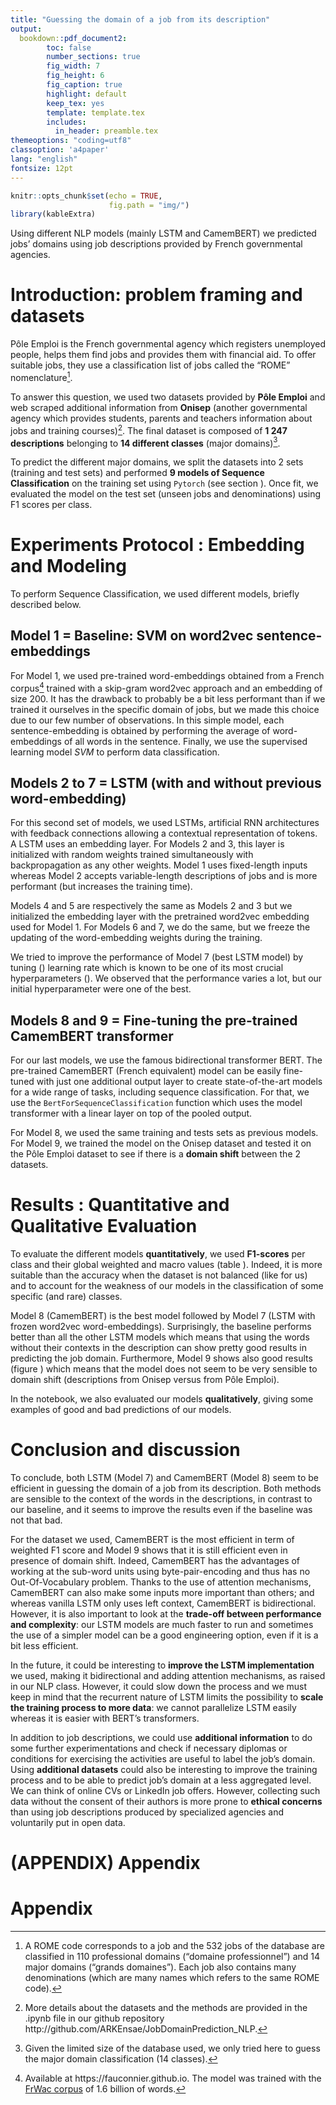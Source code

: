 ```yaml
---
title: "Guessing the domain of a job from its description"
output:
  bookdown::pdf_document2:
        toc: false
        number_sections: true
        fig_width: 7
        fig_height: 6
        fig_caption: true
        highlight: default
        keep_tex: yes
        template: template.tex
        includes:
          in_header: preamble.tex
themeoptions: "coding=utf8"
classoption: 'a4paper'
lang: "english"
fontsize: 12pt
---
```


<!-- output: -->
<!--   bookdown::word_document2: -->
<!--     toc: true -->
<!-- always_allow_html: true -->

\begin{textblock*}{\textwidth}(-8cm,-6cm)
\begin{center}
\includegraphics[height=2.5cm]{img/LOGO-ENSAE-avatar.png}
\end{center}
\end{textblock*}

```r
knitr::opts_chunk$set(echo = TRUE,
                      fig.path = "img/")
library(kableExtra)
```

<!-- \textit{Instructions (to remove):} -->
<!-- \begin{enumerate} -->
<!--     \item write and present clearly and synthetically your project  -->
<!--     \item Add all the references in Appendix (use .bib \cite{10test}) -->
<!--     \item 1 page maximum  -->
<!--     \item  You can add any non-textual content (plots, table, images, schemes...)  -->
<!--     \item Should point to your notebook (colab or github/gitlab (e.g. with footnote \footnote{https://nlp-ensae.github.io/})) -->
<!-- \end{enumerate} -->

:::: {.abstract data-latex=""}
Using different NLP models (mainly LSTM and CamemBERT) we predicted jobs' domains using job descriptions provided by French governmental agencies.
::::

#	Introduction: problem framing and datasets {#sec:intro}

Pôle Emploi is the French governmental agency which registers unemployed people, helps them find jobs and provides them with financial aid.
To offer suitable jobs, they use a classification list of jobs called the “ROME” nomenclature^[A ROME code corresponds to a job and the 532 jobs of the database are classified in 110 professional domains (“domaine professionnel”) and 14 major domains (“grands domaines”).
Each job also contains many denominations (which are many names which refers to the same ROME code).].

\begin{tcolorbox}
For this project, we tried to answer to the following research question: Using Natural Language Processing modeling, is it possible to properly guess the domain of a job simply by reading its description?
\end{tcolorbox}

To answer this question, we used two datasets provided by **Pôle Emploi** and web scraped additional information from **Onisep** (another governmental agency which provides students, parents and teachers information about jobs and training courses)^[More details about the datasets and the methods are provided in the .ipynb file in our github repository http://github.com/ARKEnsae/JobDomainPrediction_NLP.].
The final dataset is composed of **1 247 descriptions** belonging to **14 different classes** (major domains)^[Given the limited size of the database used, we only tried here to guess the major domain classification (14 classes).]. 

To predict the different major domains, we split the datasets into 2 sets (training and test sets) and performed **9 models of Sequence Classification** on the training set using `Pytorch` (see section \ref{sec:exp}).
Once fit, we evaluated the model on the test set (unseen jobs and denominations) using F1 scores per class. 

#	Experiments Protocol : Embedding and Modeling  {#sec:exp}

To perform Sequence Classification, we used different models, briefly described below. 
 
##	Model 1 = Baseline: SVM on word2vec sentence-embeddings 

For Model 1, we used pre-trained word-embeddings obtained from a French corpus^[Available at https://fauconnier.github.io. The model was trained with the [FrWac corpus](https://wacky.sslmit.unibo.it/doku.php?id=corpora) of  1.6 billion of words.] trained with a skip-gram word2vec approach and an embedding of size 200.
It has the drawback to probably be a bit less performant than if we trained it ourselves in the specific domain of jobs, but we made this choice due to our few number of observations.
In this simple model, each sentence-embedding is obtained by performing the average of word-embeddings of all words in the sentence.
Finally, we use the supervised learning model *SVM* to perform data classification. 

##	Models 2 to 7 = LSTM (with and without previous word-embedding)

For this second set of models, we used LSTMs, artificial RNN architectures with feedback connections allowing a contextual representation of tokens.
A LSTM uses an embedding layer.
For Models 2 and 3, this layer is initialized with random weights trained simultaneously with backpropagation as any other weights.
Model 1 uses fixed-length inputs whereas Model 2 accepts variable-length descriptions of jobs and is more performant (but increases the training time).

Models 4 and 5 are respectively the same as Models 2 and 3 but we initialized the embedding layer with the pretrained word2vec embedding used for Model 1.
For Models 6 and 7, we do the same, but we freeze the updating of the word-embedding weights during the training. 

We tried to improve the performance of Model 7 (best LSTM model) by tuning (\citet{probst}) learning rate which is known to be one of its most crucial hyperparameters (\citet{greff}).
We observed that the performance varies a lot, but our initial hyperparameter were one of the best. 

##	Models 8 and 9 = Fine-tuning the pre-trained CamemBERT transformer 

For our last models, we use the famous bidirectional transformer BERT. The pre-trained CamemBERT (French equivalent) model can be easily fine-tuned with just one additional output layer to create state-of-the-art models for a wide range of tasks, including sequence classification.
For that, we use the `BertForSequenceClassification` function which uses the model transformer with a linear layer on top of the pooled output.

For Model 8, we used the same training and tests sets as previous models.
For Model 9, we trained the model on the Onisep dataset and tested it on the Pôle Emploi dataset to see if there is a **domain shift** between the 2 datasets. 

#	Results : Quantitative and Qualitative Evaluation {#sec:results}

To evaluate the different models **quantitatively**, we used **F1-scores** per class and their global weighted and macro values (table \ref{tableau}).
Indeed, it is more suitable than the accuracy when the dataset is not balanced (like for us) and to account for the weakness of our models in the classification of some specific (and rare) classes. 

Model 8 (CamemBERT) is the best model followed by Model 7 (LSTM with frozen word2vec word-embeddings).
Surprisingly, the baseline performs better than all the other LSTM models which means that using the words without their contexts in the description can show pretty good results in predicting the job domain.
Furthermore, Model 9 shows also good results (figure \ref{fig:fig1}) which means that the model does not seem to be very sensible to domain shift (descriptions from Onisep versus from Pôle Emploi). 

In the notebook, we also evaluated our models **qualitatively**, giving some examples of good and bad predictions of our models. 

# Conclusion and discussion {#sec:ccl}

To conclude, both LSTM (Model 7) and CamemBERT (Model 8) seem to be efficient in guessing the domain of a job from its description.
Both methods are sensible to the context of the words in the descriptions, in contrast to our baseline, and it seems to improve the results even if the baseline was not that bad.

For the dataset we used, CamemBERT is the most efficient in term of weighted F1 score and Model 9 shows that it is still efficient even in presence of domain shift.
Indeed, CamemBERT has the advantages of working at the sub-word units using byte-pair-encoding and thus has no Out-Of-Vocabulary problem. Thanks to the use of attention mechanisms, CamemBERT can also make some inputs more important than others; and whereas vanilla LSTM only uses left context, CamemBERT is bidirectional.
However, it is also important to look at the **trade-off between performance and complexity**: our LSTM models are much faster to run and sometimes the use of a simpler model can be a good engineering option, even if it is a bit less efficient. 

In the future, it could be interesting to **improve the LSTM implementation** we used, making it bidirectional and adding attention mechanisms, as raised in our NLP class.
However, it could slow down the process and we must keep in mind that the recurrent nature of LSTM limits the possibility to **scale the training process to more data**: we cannot parallelize LSTM easily whereas it is easier with BERT’s transformers. 

In addition to job descriptions, we could use **additional information** to do some further experimentations and check if necessary diplomas or conditions for exercising the activities are useful to label the job’s domain.
Using **additional datasets** could also be interesting to improve the training process and to be able to predict job’s domain at a less aggregated level.
We can think of online CVs or LinkedIn job offers. However, collecting such data without the consent of their authors is more prone to **ethical concerns** than using job descriptions produced by specialized agencies and voluntarily put in open data. 


\newpage
\clearpage

\onecolumn

# (APPENDIX) Appendix {-}
\addtocontents{toc}{\protect\setcounter{tocdepth}{1}}
\setcounter{page}{0}
\pagenumbering{roman}

# Appendix {.unnumbered}




\begin{table}[h!]
\begin{center}
\begin{tabular}{|l|c|c|}
\hline
                                                & \textbf{Macro avg}           & \textbf{Weighted   avg}      \\ \hline
\textbf{Model 1}:   Baseline                    & \cellcolor[HTML]{C0C0C0}0.50 & \cellcolor[HTML]{C0C0C0}0.55 \\ \hline
\textbf{Model 2}:   LSTM (fixedL+RWE)           & 0.06                         & 0.10                         \\ \hline
\textbf{Model 3}:   LSTM (varL+RWE)             & 0.27                         & 0.33                         \\ \hline
\textbf{Model 4}:   LSTM (fixedL+W2V)           & 0.11                         & 0.17                         \\ \hline
\textbf{Model 5}:   LSTM (varL+ W2V)            & 0.36                         & 0.40                         \\ \hline
\textbf{Model 6}:   LSTM (fixedL+W2V+frozen)    & 0.11                         & 0.14                         \\ \hline
\textbf{Model 7}:   LSTM (varL+ W2V+frozen)     & \cellcolor[HTML]{C0C0C0}0.69 & \cellcolor[HTML]{C0C0C0}0.69 \\ \hline
\textbf{Model 8}:   CamemBERT                   & \cellcolor[HTML]{C0C0C0}0.74 & \cellcolor[HTML]{C0C0C0}0.76 \\ \hline
\textbf{Model 9}:   CamemBERT with domain shift & 0.57                         & 0.62                         \\ \hline
\end{tabular}
\end{center}
\caption{Macro and weighted F1 scores for our 9 models.}\label{tableau}
\footnotesize
\emph{Note: The macro and weighted averages respectively correspond to the averages of F1 scores per class without and with considering the proportion for each label in the dataset. 
fixedL = fixed-length inputs / varL = variable-length inputs / RWE = random initialization of word-embeddings / W2V = word2vec word-embeddings / frozen = frozen word-embedding weights.}
\end{table}

\begin{figure}[!ht]
\begin{minipage}{.5\textwidth}
  \centering
  \includegraphics[height=6cm]{img/matrix_model8.png}
\end{minipage}%
\begin{minipage}{.5\textwidth}
\centering
  \includegraphics[height=6cm]{img/matrix_model9.png}
\end{minipage}
  \caption{Confusion matrices for Models 8 (left) and 9 (right).}
  \label{fig:fig1}
%\vspace{0.1cm}
\footnotesize
\end{figure}


\begin{thebibliography}{5}
\expandafter\ifx\csname natexlab\endcsname\relax\def\natexlab#1{#1}\fi

\bibitem[{Greff~Klaus and Jürgen(2016)}]{greff}
Koutnik Jan Steunebrink Bas~R. Greff~Klaus, Srivastava Rupesh~K. and
  Schmidhuber Jürgen. 2016.
\newblock Lstm: A search space odyssey. ieee transactions on neural networks
  and learning systems.
\newblock \emph{IEEE transactions on neural networks and learning systems}.

\bibitem[{Probst~Philipp and Boulesteix(2018)}]{probst}
Bernd~Bischl Probst~Philipp and Anne-Laure Boulesteix. 2018.
\newblock Tunability: Importance of hyperparameters of machine learning
  algorithms.
\newblock \emph{arXiv preprint arXiv:1802.09596}.

\bibitem[{Probst~Philipp and Boulesteix(2018)}]{link1}
\url{https://towardsdatascience.com/multiclass-text-classification-using-lstm-in-pytorch-eac56baed8df}.

\bibitem[{Probst~Philipp and Boulesteix(2018)}]{link2}
\url{https://jovian.ai/aakanksha-ns/lstm-multiclass-text-classification}.

\bibitem[{Probst~Philipp and Boulesteix(2018)}]{link3}
\url{https://towardsdatascience.com/multi-class-text-classification-with-deep-learning-using-bert-b59ca2f5c613}.

\end{thebibliography}

<!-- \bibliography{biblio} -->
<!-- \bibliographystyle{acl_natbib} -->






